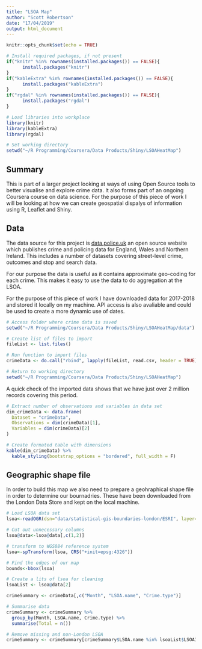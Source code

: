 ```yaml
---
title: "LSOA Map"
author: "Scott Robertson"
date: "17/04/2019"
output: html_document
---
```


```r
knitr::opts_chunk$set(echo = TRUE)

# Install required packages, if not present
if("knitr" %in% rownames(installed.packages()) == FALSE){
      install.packages("knitr")
}
if("kableExtra" %in% rownames(installed.packages()) == FALSE){
      install.packages("kableExtra")
}
if("rgdal" %in% rownames(installed.packages()) == FALSE){
      install.packages("rgdal")
}

# Load libraries into workplace
library(knitr)
library(kableExtra)
library(rgdal)

# Set working directory 
setwd("~/R Programming/Coursera/Data Products/Shiny/LSOAHeatMap")


```

## Summary

This is part of a larger project looking at ways of using Open Source tools to better visualise and explore crime data. It also forms part of an ongoing Coursera course on data science. For the purpose of this piece of work I will be looking at how we can create geospatial dispalys of information using R, Leaflet and Shiny.

## Data

The data source for this project is [data.police.uk](https://data.police.uk) an open source website which publishes crime and policing data for England, Wales and Northern Ireland. This includes a number of datasets covering street-level crime, outcomes and stop and search data.

For our purpose the data is useful as it contains approximate geo-coding for each crime. This makes it easy to use the data to do aggregation at the LSOA.

For the purpose of this piece of work I have downloaded data for 2017-2018 and stored it locally on my machine. API access is also avaliable and could be used to create a more dynamic use of dates.

```r
# Access folder where crime data is saved
setwd("~/R Programming/Coursera/Data Products/Shiny/LSOAHeatMap/data")

# Create list of files to import
fileList <- list.files()

# Run function to import files
crimeData <- do.call("rbind", lapply(fileList, read.csv, header = TRUE))

# Return to working directory
setwd("~/R Programming/Coursera/Data Products/Shiny/LSOAHeatMap")
```

A quick check of the imported data shows that we have just over 2 million records covering this period.

```r
# Extract number of observations and variables in data set
dim_crimeData <- data.frame(
  Dataset = "crimeData",
  Observations = dim(crimeData)[1],
  Variables = dim(crimeData)[2]
)

# Create formated table with dimensions
kable(dim_crimeData) %>%
  kable_styling(bootstrap_options = "bordered", full_width = F)

```

## Geographic shape file

In order to build this map we also need to prepare a geohraphical shape file in order to determine our bournadries. These have been downloaded from the London Data Store and kept on the local machine.

```r
# Load LSOA data set
lsoa<-readOGR(dsn="data/statistical-gis-boundaries-london/ESRI", layer="LSOA_2011_London_gen_MHW")

# Cut out unnecessary columns
lsoa@data<-lsoa@data[,c(1,2)]

# transform to WGS884 reference system 
lsoa<-spTransform(lsoa, CRS("+init=epsg:4326"))

# Find the edges of our map
bounds<-bbox(lsoa)

# Create a lits of lsoa for cleaning
lsoaList <- lsoa@data[2]
```

```r
crimeSummary <- crimeData[,c("Month", "LSOA.name", "Crime.type")] 

# Summarise data
crimeSummary <- crimeSummary %>%
  group_by(Month, LSOA.name, Crime.type) %>%
  summarise(Total = n())

# Remove missing and non-London LSOA
crimeSummary <- crimeSummary[crimeSummary$LSOA.name %in% lsoaList$LSOA11NM,]

```


